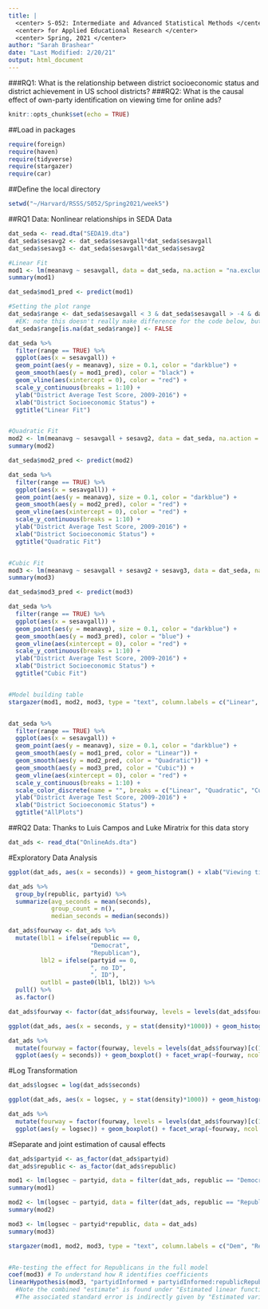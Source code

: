 ```yaml
---
title: |
  <center> S-052: Intermediate and Advanced Statistical Methods </center>
  <center> for Applied Educational Research </center>
  <center> Spring, 2021 </center>
author: "Sarah Brashear"
date: "Last Modified: 2/20/21"
output: html_document
---
```


###RQ1: What is the relationship between district socioeconomic status and district achievement in US school districts?
###RQ2: What is the causal effect of own-party identification on viewing time for online ads?

```r
knitr::opts_chunk$set(echo = TRUE)
```


##Load in packages
```r
require(foreign)
require(haven)
require(tidyverse)
require(stargazer)
require(car)
```


##Define the local directory
```r
setwd("~/Harvard/RSSS/S052/Spring2021/week5")
```


##RQ1 Data: Nonlinear relationships in SEDA Data
```r
dat_seda <- read.dta("SEDA19.dta")
dat_seda$sesavg2 <- dat_seda$sesavgall*dat_seda$sesavgall
dat_seda$sesavg3 <- dat_seda$sesavgall*dat_seda$sesavg2
```


```r
#Linear Fit
mod1 <- lm(meanavg ~ sesavgall, data = dat_seda, na.action = "na.exclude")
summary(mod1)

dat_seda$mod1_pred <- predict(mod1)

#Setting the plot range
dat_seda$range <- dat_seda$sesavgall < 3 & dat_seda$sesavgall > -4 & dat_seda$meanavg > 1 & dat_seda$meanavg < 10
  #EK: note this doesn't really make difference for the code below, but will make the variable consistent with the Stata version of the variable
dat_seda$range[is.na(dat_seda$range)] <- FALSE

dat_seda %>%
  filter(range == TRUE) %>%
  ggplot(aes(x = sesavgall)) +
  geom_point(aes(y = meanavg), size = 0.1, color = "darkblue") +
  geom_smooth(aes(y = mod1_pred), color = "black") +
  geom_vline(aes(xintercept = 0), color = "red") +
  scale_y_continuous(breaks = 1:10) +
  ylab("District Average Test Score, 2009-2016") +
  xlab("District Socioeconomic Status") +
  ggtitle("Linear Fit")


#Quadratic Fit
mod2 <- lm(meanavg ~ sesavgall + sesavg2, data = dat_seda, na.action = "na.exclude")
summary(mod2)

dat_seda$mod2_pred <- predict(mod2)

dat_seda %>%
  filter(range == TRUE) %>%
  ggplot(aes(x = sesavgall)) +
  geom_point(aes(y = meanavg), size = 0.1, color = "darkblue") +
  geom_smooth(aes(y = mod2_pred), color = "red") +
  geom_vline(aes(xintercept = 0), color = "red") +
  scale_y_continuous(breaks = 1:10) +
  ylab("District Average Test Score, 2009-2016") +
  xlab("District Socioeconomic Status") +
  ggtitle("Quadratic Fit")


#Cubic Fit
mod3 <- lm(meanavg ~ sesavgall + sesavg2 + sesavg3, data = dat_seda, na.action = "na.exclude")
summary(mod3)

dat_seda$mod3_pred <- predict(mod3)

dat_seda %>%
  filter(range == TRUE) %>%
  ggplot(aes(x = sesavgall)) +
  geom_point(aes(y = meanavg), size = 0.1, color = "darkblue") +
  geom_smooth(aes(y = mod3_pred), color = "blue") +
  geom_vline(aes(xintercept = 0), color = "red") +
  scale_y_continuous(breaks = 1:10) +
  ylab("District Average Test Score, 2009-2016") +
  xlab("District Socioeconomic Status") +
  ggtitle("Cubic Fit")


#Model building table
stargazer(mod1, mod2, mod3, type = "text", column.labels = c("Linear", "Quadratic", "Cubic"), title = "Nonlinear relationships between SES and achievement in US districts", star.char = c("*", "**", "***"), star.cutoffs = c(0.05, 0.01, 0.001), notes = c("*p<0.05; **p<0.01; ***p<0.001"), notes.append = F)


dat_seda %>%
  filter(range == TRUE) %>%
  ggplot(aes(x = sesavgall)) +
  geom_point(aes(y = meanavg), size = 0.1, color = "darkblue") +
  geom_smooth(aes(y = mod1_pred, color = "Linear")) +
  geom_smooth(aes(y = mod2_pred, color = "Quadratic")) +
  geom_smooth(aes(y = mod3_pred, color = "Cubic")) +
  geom_vline(aes(xintercept = 0), color = "red") +
  scale_y_continuous(breaks = 1:10) +
  scale_color_discrete(name = "", breaks = c("Linear", "Quadratic", "Cubic")) +
  ylab("District Average Test Score, 2009-2016") +
  xlab("District Socioeconomic Status") +
  ggtitle("AllPlots")
```


##RQ2 Data: Thanks to Luis Campos and Luke Miratrix for this data story
```r
dat_ads <- read_dta("OnlineAds.dta")
```

#Exploratory Data Analysis
```r
ggplot(dat_ads, aes(x = seconds)) + geom_histogram() + xlab("Viewing time (seconds)") + ylab("Frequency")

dat_ads %>%
  group_by(republic, partyid) %>%
  summarize(avg_seconds = mean(seconds),
            group_count = n(),
            median_seconds = median(seconds))

dat_ads$fourway <- dat_ads %>%
  mutate(lbl1 = ifelse(republic == 0,
                       "Democrat",
                       "Republican"),
         lbl2 = ifelse(partyid == 0,
                       ", no ID",
                       ", ID"),
         outlbl = paste0(lbl1, lbl2)) %>%
  pull() %>%
  as.factor()

dat_ads$fourway <- factor(dat_ads$fourway, levels = levels(dat_ads$fourway)[c(2,1,4,3)]) #reordering to match Stata output

ggplot(dat_ads, aes(x = seconds, y = stat(density)*1000)) + geom_histogram(bins = 43) + facet_wrap(~fourway) + ylab("Percent") + xlab("Viewing time (seconds)") + ggtitle("seconds")

dat_ads %>%
  mutate(fourway = factor(fourway, levels = levels(dat_ads$fourway)[c(1,3,2,4)])) %>%
  ggplot(aes(y = seconds)) + geom_boxplot() + facet_wrap(~fourway, ncol = 4) + theme(axis.text.x = element_blank()) + ylab("Viewing time (seconds)")
```

#Log Transformation
```r
dat_ads$logsec = log(dat_ads$seconds)

ggplot(dat_ads, aes(x = logsec, y = stat(density)*1000)) + geom_histogram(bins = 43) + facet_wrap(~fourway) + ylab("Percent") + ggtitle("logseconds")

dat_ads %>%
  mutate(fourway = factor(fourway, levels = levels(dat_ads$fourway)[c(1,3,2,4)])) %>%
  ggplot(aes(y = logsec)) + geom_boxplot() + facet_wrap(~fourway, ncol = 4) + theme(axis.text.x = element_blank())
```

#Separate and joint estimation of causal effects
```r
dat_ads$partyid <- as_factor(dat_ads$partyid)
dat_ads$republic <- as_factor(dat_ads$republic)

mod1 <- lm(logsec ~ partyid, data = filter(dat_ads, republic == "Democrat"))
summary(mod1)

mod2 <- lm(logsec ~ partyid, data = filter(dat_ads, republic == "Republican"))
summary(mod2)

mod3 <- lm(logsec ~ partyid*republic, data = dat_ads)
summary(mod3)

stargazer(mod1, mod2, mod3, type = "text", column.labels = c("Dem", "Rep", "Full"), title = "Effect of own-party identification on viewing time in log-seconds", star.char = c("*", "**", "***"), star.cutoffs = c(0.05, 0.01, 0.001), notes = c("*p<0.05; **p<0.01; ***p<0.001"), notes.append = F)


#Re-testing the effect for Republicans in the full model
coef(mod3) # To understand how R identifies coefficients
linearHypothesis(mod3, "partyidInformed + partyidInformed:republicRepublican", test = "F", verbose = T)
  #Note the combined "estimate" is found under "Estimated linear function..."
  #The associated standard error is indirectly given by "Estimated variance of linear..."; you need to take the squareroot to get to the standard error itself
```